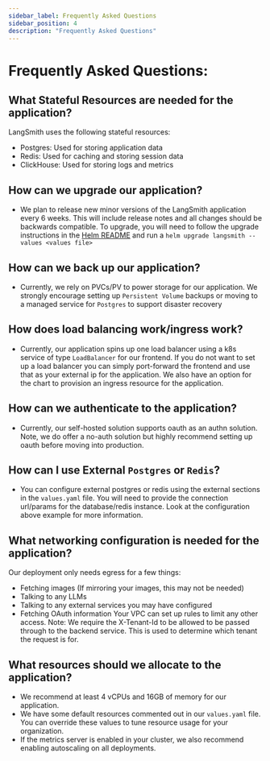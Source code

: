```yaml
---
sidebar_label: Frequently Asked Questions
sidebar_position: 4
description: "Frequently Asked Questions"
---
```


# Frequently Asked Questions:

## What Stateful Resources are needed for the application?

LangSmith uses the following stateful resources:

- Postgres: Used for storing application data
- Redis: Used for caching and storing session data
- ClickHouse: Used for storing logs and metrics

## How can we upgrade our application?

- We plan to release new minor versions of the LangSmith application every 6 weeks. This will include release notes and all changes should be backwards compatible. To upgrade, you will need to follow the upgrade instructions in the [Helm README](https://github.com/langchain-ai/helm/tree/main/charts/langsmith/README.md) and run a `helm upgrade langsmith --values <values file>`

## How can we back up our application?

- Currently, we rely on PVCs/PV to power storage for our application. We strongly encourage setting up `Persistent Volume` backups or moving to a managed service for `Postgres` to support disaster recovery

## How does load balancing work/ingress work?

- Currently, our application spins up one load balancer using a k8s service of type `LoadBalancer` for our frontend. If you do not want to set up a load balancer you can simply port-forward the frontend and use that as your external ip for the application. We also have an option for the chart to provision an ingress resource for the application.

## How can we authenticate to the application?

- Currently, our self-hosted solution supports oauth as an authn solution. Note, we do offer a no-auth solution but highly recommend setting up oauth before moving into production.

## How can I use External `Postgres` or `Redis`?

- You can configure external postgres or redis using the external sections in the `values.yaml` file. You will need to provide the connection url/params for the database/redis instance. Look at the configuration above example for more information.

## What networking configuration is needed for the application?

Our deployment only needs egress for a few things:

- Fetching images (If mirroring your images, this may not be needed)
- Talking to any LLMs
- Talking to any external services you may have configured
- Fetching OAuth information
  Your VPC can set up rules to limit any other access. Note: We require the X-Tenant-Id to be allowed to be passed through to the backend service. This is used to determine which tenant the request is for.

## What resources should we allocate to the application?

- We recommend at least 4 vCPUs and 16GB of memory for our application.
- We have some default resources commented out in our `values.yaml` file. You can override these values to tune resource usage for your organization.
- If the metrics server is enabled in your cluster, we also recommend enabling autoscaling on all deployments.

